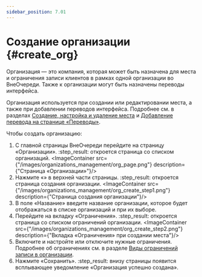 ```yaml
---
sidebar_position: 7.01
---
```



# Создание организации {#create_org}

Организация — это компания, которая может быть назначена для места и ограничения записи клиентов в рамках одной организации во ВнеОчереди. Также к организации могут быть назначены переводы интерфейса.

Организация используется при создании или редактировании места, а также при добавлении переводов интерфейса. Подробнее см. в разделах [Создание, настройка и удаление места](../shops_management/shops_creation_and_settings.mdx) и [Добавление перевода на странице «Переводы»](../translations/translation_creation_via_page.mdx).

Чтобы создать организацию:
1.  С главной страницы ВнеОчереди перейдите на страницу «Организации».
    :step_result: откроется страница со списком организаций.
    <ImageContainer src={"/images/organizations_management/org_page.png"} description={"Страница «Организации»"}/>
2.  Нажмите «<Add/>» в верхней части страницы.
    :step_result: откроется страница создания организации.
    <ImageContainer src={"/images/organizations_management/org_create_step1.png"} description={"Страница создания организации"}/>
3.  В поле «Название» введите название организации, которое будет отображаться в списке организаций и при их выборе.
4.  Перейдите на вкладку «Ограничения».
    :step_result: откроется страница со списком ограничений организации.
    <ImageContainer src={"/images/organizations_management/org_create_step2.png"} description={"Вкладка «Ограничения» при создании места"}/>
5.  Включите и настройте или отключите нужные ограничения. Подробнее об ограничениях см. в разделе [Виды ограничений записи в организации](org_limitations.mdx).
6.  Нажмите «Сохранить».
    :step_result: внизу страницы появится всплывающее уведомление «Организация успешно создана».
